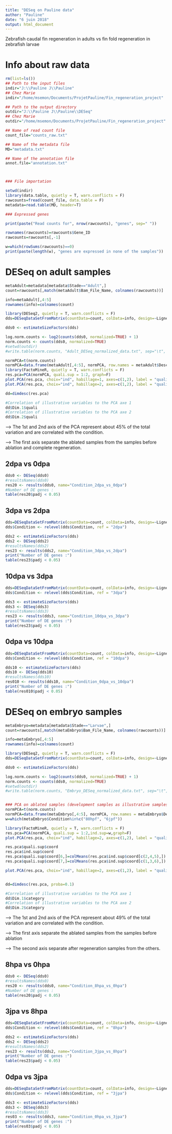 ```yaml
---
title: "DESeq on Pauline data"
author: "Pauline"
date: "6 juin 2018"
output: html_document
---
```

Zebrafish caudal fin regeneration in adults vs fin fold regeneration in zebrafish larvae

# Info about raw data

```r
rm(list=ls())
## Path to the input files
indir="J:\\Pauline J\\Pauline"
## Chez Marie
indir="/home/msemon/Documents/ProjetPauline/Fin_regeneration_project"

## Path to the output directory
outdir="J:\\Pauline J\\Pauline\\DESeq"
## Chez Marie
outdir="/home/msemon/Documents/ProjetPauline/Fin_regeneration_project"

## Name of read count file
count_file="counts_raw.txt"

## Name of the metadata file
MD="metadata.txt"

## Name of the annotation file
annot.file="annotation.txt"



### File importation

setwd(indir)
library(data.table, quietly = T, warn.conflicts = F)
rawcounts=fread(count_file, data.table = F)
metadata=read.table(MD, header=T)

### Expressed genes

print(paste("Read counts for", nrow(rawcounts), "genes", sep=" "))

rownames(rawcounts)=rawcounts$Gene_ID
rawcounts=rawcounts[,-1]

w=which(rowSums(rawcounts)==0)
print(paste(length(w), "genes are expressed in none of the samples"))

```

# DESeq on adult samples

```r
metaAdult=metadata[metadata$Stade=="Adult",]
count=rawcounts[,match(metaAdult$Bam_File_Name, colnames(rawcounts))]

info=metaAdult[,4:5]
rownames(info)=colnames(count) 

library(DESeq2, quietly = T, warn.conflicts = F)
dds=DESeqDataSetFromMatrix(countData=count, colData=info, design=~Lignes+Condition)

dds0 <- estimateSizeFactors(dds)

log.norm.counts <- log2(counts(dds0, normalized=TRUE) + 1)
norm.counts <- counts(dds0, normalized=TRUE)
#setwd(outdir)
#write.table(norm.counts, "Adult_DESeq_normalized_data.txt", sep="\t", quote=F, dec=",")

normPCA=t(norm.counts)
normPCA=data.frame(metaAdult[,4:5], normPCA, row.names = metaAdult$Description)
library(FactoMineR, quietly = T, warn.conflicts = F)
res.pca=PCA(normPCA, quali.sup = 1:2, graph=F)
plot.PCA(res.pca, choix="ind", habillage=1, axes=c(1,2), label = "quali")
plot.PCA(res.pca, choix="ind", habillage=2, axes=c(1,2), label = "quali")

dd=dimdesc(res.pca)

#Correlation of illustrative variables to the PCA axe 1
dd$Dim.1$quali
#Correlation of illustrative variables to the PCA axe 2
dd$Dim.2$quali
```

--> The 1st and 2nd axis of the PCA represent about 45% of the total variation and are correlated with the condition.

--> The first axis separate the ablated samples from the samples before ablation and complete regeneration. 

## 2dpa vs 0dpa

```r
dds0 <- DESeq(dds0)
#resultsNames(dds0)
res20 <- results(dds0, name="Condition_2dpa_vs_0dpa")
#Number of DE genes :
table(res20$padj < 0.05)
```

## 3dpa vs 2dpa

```r
dds=DESeqDataSetFromMatrix(countData=count, colData=info, design=~Lignes+Condition)
dds$Condition <- relevel(dds$Condition, ref = "2dpa")

dds2 <- estimateSizeFactors(dds)
dds2 <- DESeq(dds2)
#resultsNames(dds2)
res23 <- results(dds2, name="Condition_3dpa_vs_2dpa")
print("Number of DE genes :")
table(res23$padj < 0.05)
```


## 10dpa vs 3dpa

```r
dds=DESeqDataSetFromMatrix(countData=count, colData=info, design=~Lignes+Condition)
dds$Condition <- relevel(dds$Condition, ref = "3dpa")

dds3 <- estimateSizeFactors(dds)
dds3 <- DESeq(dds3)
#resultsNames(dds3)
res23 <- results(dds3, name="Condition_10dpa_vs_3dpa")
print("Number of DE genes :")
table(res23$padj < 0.05)
```

## 0dpa vs 10dpa

```r
dds=DESeqDataSetFromMatrix(countData=count, colData=info, design=~Lignes+Condition)
dds$Condition <- relevel(dds$Condition, ref = "10dpa")

dds10 <- estimateSizeFactors(dds)
dds10 <- DESeq(dds10)
#resultsNames(dds10)
res010 <- results(dds10, name="Condition_0dpa_vs_10dpa")
print("Number of DE genes :")
table(res010$padj < 0.05)
```


# DESeq on embryo samples

```r
metaEmbryo=metadata[metadata$Stade=="Larvae",]
count=rawcounts[,match(metaEmbryo$Bam_File_Name, colnames(rawcounts))]

info=metaEmbryo[,4:5]
rownames(info)=colnames(count) 

library(DESeq2, quietly = T, warn.conflicts = F)
dds=DESeqDataSetFromMatrix(countData=count, colData=info, design=~Lignes+Condition)

dds0 <- estimateSizeFactors(dds)

log.norm.counts <- log2(counts(dds0, normalized=TRUE) + 1)
norm.counts <- counts(dds0, normalized=TRUE)
#setwd(outdir)
#write.table(norm.counts, "Embryo_DESeq_normalized_data.txt", sep="\t", quote=F, dec=",")


### PCA on ablated samples (development samples as illustrative samples)
normPCA=t(norm.counts)
normPCA=data.frame(metaEmbryo[,4:5], normPCA, row.names = metaEmbryo$Description)
w=which(metaEmbryo$Condition%in%c("80hpf", "6jpf"))

library(FactoMineR, quietly = T, warn.conflicts = F)
res.pca=PCA(normPCA, quali.sup = 1:2,ind.sup=w,graph=F)
plot.PCA(res.pca, choix="ind", habillage=2, axes=c(1,2), label = "quali")

res.pca$quali.sup$coord
res.pca$ind.sup$coord
res.pca$quali.sup$coord[6,]=colMeans(res.pca$ind.sup$coord[c(2,4,5),])
res.pca$quali.sup$coord[7,]=colMeans(res.pca$ind.sup$coord[c(1,3,6),])

plot.PCA(res.pca, choix="ind", habillage=2, axes=c(1,2), label = "quali")


dd=dimdesc(res.pca, proba=0.1)

#Correlation of illustrative variables to the PCA axe 1
dd$Dim.1$category
#Correlation of illustrative variables to the PCA axe 2
dd$Dim.2$category
```

--> The 1st and 2nd axis of the PCA represent about 49% of the total variation and are correlated with the condition.

--> The first axis separate the ablated samples from the samples before ablation 

--> The second axis separate after regeneration samples from the others. 

## 8hpa vs 0hpa

```r
dds0 <- DESeq(dds0)
#resultsNames(dds0)
res20 <- results(dds0, name="Condition_8hpa_vs_0hpa")
#Number of DE genes :
table(res20$padj < 0.05)
```

## 3jpa vs 8hpa

```r
dds=DESeqDataSetFromMatrix(countData=count, colData=info, design=~Lignes+Condition)
dds$Condition <- relevel(dds$Condition, ref = "8hpa")

dds2 <- estimateSizeFactors(dds)
dds2 <- DESeq(dds2)
#resultsNames(dds2)
res23 <- results(dds2, name="Condition_3jpa_vs_8hpa")
print("Number of DE genes :")
table(res23$padj < 0.05)
```


## 0dpa vs 3jpa

```r
dds=DESeqDataSetFromMatrix(countData=count, colData=info, design=~Lignes+Condition)
dds$Condition <- relevel(dds$Condition, ref = "3jpa")

dds3 <- estimateSizeFactors(dds)
dds3 <- DESeq(dds3)
#resultsNames(dds3)
res03 <- results(dds3, name="Condition_0hpa_vs_3jpa")
print("Number of DE genes :")
table(res03$padj < 0.05)
```
